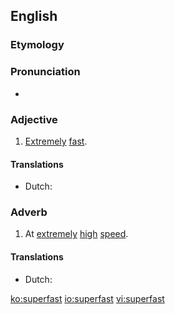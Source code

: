 ==English==

===Etymology===
{{prefix|super|fast}}

===Pronunciation===
* {{IPA|/ˈsupɚˌfæst/}}

===Adjective===
{{en-adj|-}}

# [[extremely|Extremely]] [[fast]].

====Translations====
{{trans-top|extremely fast}}
* Dutch: {{t|nl|razendsnel}}
{{trans-mid}}
{{trans-bottom}}

===Adverb===
{{en-adv|-}}

# At [[extremely]] [[high]] [[speed]].

====Translations====
{{trans-top|at extremely high speed}}
* Dutch: {{t|nl|razendsnel}}
{{trans-mid}}
{{trans-bottom}}

[[ko:superfast]]
[[io:superfast]]
[[vi:superfast]]